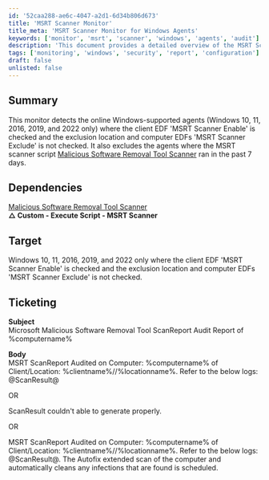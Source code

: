 ```yaml
---
id: '52caa288-ae6c-4047-a2d1-6d34b806d673'
title: 'MSRT Scanner Monitor'
title_meta: 'MSRT Scanner Monitor for Windows Agents'
keywords: ['monitor', 'msrt', 'scanner', 'windows', 'agents', 'audit']
description: 'This document provides a detailed overview of the MSRT Scanner Monitor, which detects online Windows-supported agents and ensures compliance with the client EDF settings for the Malicious Software Removal Tool. It outlines the dependencies, target systems, and ticketing information for effective reporting and monitoring.'
tags: ['monitoring', 'windows', 'security', 'report', 'configuration']
draft: false
unlisted: false
---
```

## Summary

This monitor detects the online Windows-supported agents (Windows 10, 11, 2016, 2019, and 2022 only) where the client EDF 'MSRT Scanner Enable' is checked and the exclusion location and computer EDFs 'MSRT Scanner Exclude' is not checked. It also excludes the agents where the MSRT scanner script [Malicious Software Removal Tool Scanner](https://proval.itglue.com/DOC-5078775-16445571) ran in the past 7 days.

## Dependencies

[Malicious Software Removal Tool Scanner](https://proval.itglue.com/DOC-5078775-16445571)  
**△ Custom - Execute Script - MSRT Scanner**

## Target

Windows 10, 11, 2016, 2019, and 2022 only where the client EDF 'MSRT Scanner Enable' is checked and the exclusion location and computer EDFs 'MSRT Scanner Exclude' is not checked.

## Ticketing

**Subject**  
Microsoft Malicious Software Removal Tool ScanReport Audit Report of %computername%

**Body**  
MSRT ScanReport Audited on Computer: %computername% of Client/Location: %clientname%//%locationname%. Refer to the below logs:  
@ScanResult@

OR

ScanResult couldn't able to generate properly.  

OR  

MSRT ScanReport Audited on Computer: %computername% of Client/Location: %clientname%//%locationname%. Refer to the below logs:  
@ScanResult@. The Autofix extended scan of the computer and automatically cleans any infections that are found is scheduled.











